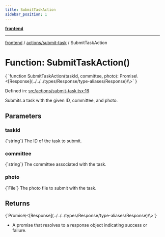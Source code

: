 ```yaml
---
title: SubmitTaskAction
sidebar_position: 1
---
```



[**frontend**](../../..)

***

[frontend](../../..) / [actions/submit-task](..) / SubmitTaskAction

# Function: SubmitTaskAction()

<CodeBlock language="ts">
{ `function SubmitTaskAction(taskId, committee, photo): Promise\<[Response](../../../types/Response/type-aliases/Response)\<void\>\>` }
</CodeBlock>

Defined in: [src/actions/submit-task.tsx:16](https://github.com/svsticky/CommitteeClash/blob/f974faa16c13593c1cc0eea50bf89b045abdabb5/frontend/src/actions/submit-task.tsx#L16)

Submits a task with the given ID, committee, and photo.

## Parameters

### taskId
<CodeBlock language="ts">
{`string`}
</CodeBlock>
The ID of the task to submit.

### committee
<CodeBlock language="ts">
{`string`}
</CodeBlock>
The committee associated with the task.

### photo
<CodeBlock language="ts">
{`File`}
</CodeBlock>
The photo file to submit with the task.

## Returns
<CodeBlock language="ts">
{`Promise\<[Response](../../../types/Response/type-aliases/Response)\<void\>\>`}
</CodeBlock>

- A promise that resolves to a response object indicating success or failure.
